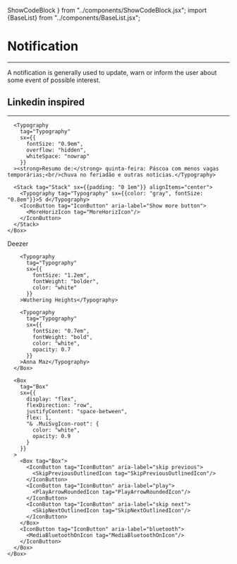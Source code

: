 
  ShowCodeBlock
} from "../components/ShowCodeBlock.jsx"; import {BaseList} from "../components/BaseList.jsx";

# Notification
---

<Paragraph>
  A notification is generally used to update, warn or inform the user about
  some event of possible interest.
</Paragraph>

## Linkedin inspired
---

<BaseList>
  <ShowCodeBlock>
    <Box
      tag="Box"
      sx={{
        display: "flex",
        flexDirection: "row",
        alignItems: "center",
        width: "fit-content",
        maxWidth: "100%",
        height: "80px",
        borderRadius: "0.25em",
        border: "1px solid #28282820"
      }}
    >
      <Avatar
        tag="Avatar"
        alt="Company"
        src="https://media.licdn.com/media/AAYQAgQJAAgAAQAAAAAAADqOZP5J1jpVQKaKm9bNEkz91w.png"
        variant="square"
        sx={{width: 60, height: 60, margin: "10px"}}
      />

      <Typography
        tag="Typography"
        sx={{
          fontSize: "0.9em",
          overflow: "hidden",
          whiteSpace: "nowrap"
        }}
      ><strong>Resumo de:</strong> quinta-feira: Páscoa com menos vagas temporárias;<br/>chuva no feriadão e outras notícias.</Typography>

      <Stack tag="Stack" sx={{padding: "0 1em"}} alignItems="center">
        <Typography tag="Typography" sx={{color: "gray", fontSize: "0.8em"}}>5 d</Typography>
        <IconButton tag="IconButton" aria-label="Show more button">
          <MoreHorizIcon tag="MoreHorizIcon"/>
        </IconButton>
      </Stack>
    </Box>
  </ShowCodeBlock>

  <ShowCodeBlock>
    <Box
      tag="Box"
      sx={{
        display: "flex",
        flexDirection: "column",
        padding: "0 1em",
        width: "300px",
        height: "130px",
        borderRadius: "1.25em",
        backgroundImage: "url(https://picsum.photos/id/62/300/130)",
        "& .MuiTypography-root": {
          fontFamily: "Roboto, sans-serif"
        }
      }}
    >
      <Box
        tag="Box"
        sx={{
          display: "inline-flex",
          flexDirection: "column",
          flex: 1,
          marginTop: "1em",
          gap: "0.2em"
        }}
      >
        <Typography
          tag="Typography"
          sx={{
            fontSize: "0.75em",
            fontWeight: "bold",
            color: "white",
            opacity: 0.5
          }}
        >Deezer</Typography>

        <Typography
          tag="Typography"
          sx={{
            fontSize: "1.2em",
            fontWeight: "bolder",
            color: "white"
          }}
        >Wuthering Heights</Typography>

        <Typography
          tag="Typography"
          sx={{
            fontSize: "0.7em",
            fontWeight: "bold",
            color: "white",
            opacity: 0.7
          }}
        >Anna Maz</Typography>
      </Box>

      <Box
        tag="Box"
        sx={{
          display: "flex",
          flexDirection: "row",
          justifyContent: "space-between",
          flex: 1,
          "& .MuiSvgIcon-root": {
            color: "white",
            opacity: 0.9
          }
        }}
      >
        <Box tag="Box">
          <IconButton tag="IconButton" aria-label="skip previous">
            <SkipPreviousOutlinedIcon tag="SkipPreviousOutlinedIcon"/>
          </IconButton>
          <IconButton tag="IconButton" aria-label="play">
            <PlayArrowRoundedIcon tag="PlayArrowRoundedIcon"/>
          </IconButton>
          <IconButton tag="IconButton" aria-label="skip next">
            <SkipNextOutlinedIcon tag="SkipNextOutlinedIcon"/>
          </IconButton>
        </Box>
        <IconButton tag="IconButton" aria-label="bluetooth">
          <MediaBluetoothOnIcon tag="MediaBluetoothOnIcon"/>
        </IconButton>
      </Box>
    </Box>
  </ShowCodeBlock>
</BaseList>